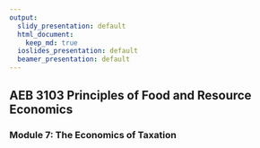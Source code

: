 ```yaml
---
output:
  slidy_presentation: default
  html_document:
    keep_md: true
  ioslides_presentation: default
  beamer_presentation: default
---
```

  
## AEB 3103 Principles of Food and Resource Economics	
### Module 7: The Economics of Taxation




 
